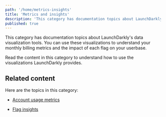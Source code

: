 ```yaml
---
path: '/home/metrics-insights'
title: 'Metrics and insights'
description: 'This category has documentation topics about LaunchDarkly''s data visualization tools. Read this category to understand the visualizations LaunchDarkly provides.'
published: true
---
```


This category has documentation topics about LaunchDarkly's data visualization tools. You can use these visualizations to understand your monthly billing metrics and the impact of each flag on your userbase.

Read the content in this category to understand how to use the visualizations LaunchDarkly provides.

## Related content

Here are the topics in this category:

- [Account usage metrics](/home/metrics-insights/usage-metrics) 

- [Flag insights](/home/metrics-insights/flag-insights) 


